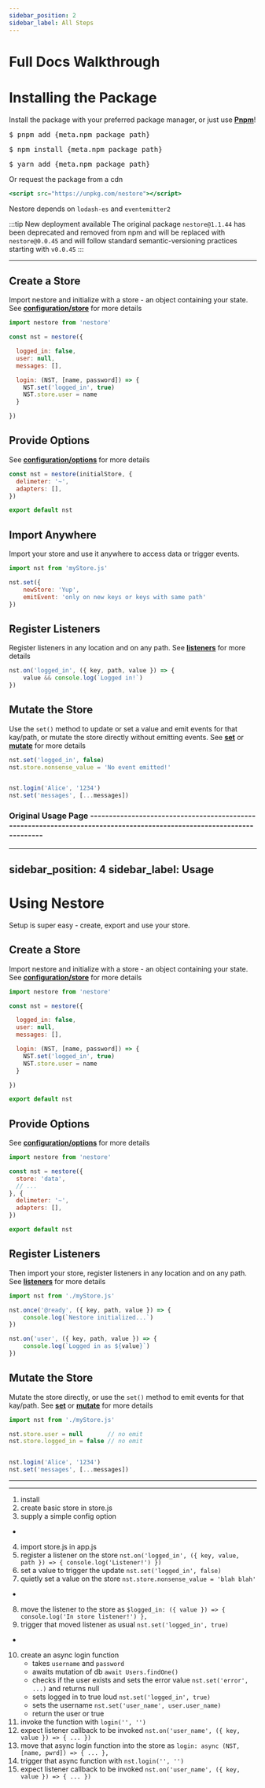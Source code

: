 ```yaml
---
sidebar_position: 2
sidebar_label: All Steps
---
```



# Full Docs Walkthrough


# Installing the Package


Install the package with your preferred package manager, or just use **[Pnpm](https://pnpm.io/)**!


<Tabs>

<TabItem value="pnpm" label="Pnpm" default>
<pre>
$ pnpm add {meta.npm_package_path}
</pre>
</TabItem>

<TabItem value="npm" label="NPM" >
<pre>
$ npm install {meta.npm_package_path}
</pre>
</TabItem>

<TabItem value="yarn" label="Yarn" >
<pre>
$ yarn add {meta.npm_package_path}
</pre>
</TabItem>


</Tabs>

Or request the package from a cdn
```jsx
<script src="https://unpkg.com/nestore"></script>
```

Nestore depends on `lodash-es` and `eventemitter2`

:::tip New deployment available
The original package `nestore@1.1.44` has been deprecated and removed from npm and will be replaced with `nestore@0.0.45`
and will follow standard semantic-versioning practices starting with `v0.0.45`
:::



---



## Create a Store

Import nestore and initialize with a store - an object containing your state. See 
**[configuration/store](/docs/api/configuration/store)** for more details


```jsx title="myStore.js"
import nestore from 'nestore'

const nst = nestore({

  logged_in: false,
  user: null,
  messages: [],

  login: (NST, [name, password]) => {
    NST.set('logged_in', true)
    NST.store.user = name
  }

})
```




## Provide Options

See **[configuration/options](/docs/api/configuration/options)** for more details

```jsx 
const nst = nestore(initialStore, {
  delimeter: '~',
  adapters: [],
})

export default nst
```





## Import Anywhere

Import your store and use it anywhere to access data or trigger events. 

```jsx title="app.js"
import nst from 'myStore.js'

nst.set({
    newStore: 'Yup',
    emitEvent: 'only on new keys or keys with same path'
})
```





## Register Listeners

Register listeners in any location and on any path. See 
**[listeners](/docs/api/events/listeners)** for more details

```jsx
nst.on('logged_in', ({ key, path, value }) => {
    value && console.log(`Logged in!`)
})
```






## Mutate the Store

Use the `set()` method to update or set a value and emit events for that kay/path, or mutate the store
directly without emitting events. See **[set](/docs/api/store/set)** or 
**[mutate](/docs/api/store/mutators)** for more details

```jsx
nst.set('logged_in', false)
nst.store.nonsense_value = 'No event emitted!'


nst.login('Alice', '1234')
nst.set('messages', [...messages])
```



### Original Usage Page ----------------------------------------------------------------------------------------------------------------------

---
sidebar_position: 4
sidebar_label: Usage
---

# Using Nestore

Setup is super easy - create, export and use your store. 






## Create a Store

Import nestore and initialize with a store - an object containing your state. See 
**[configuration/store](/docs/api/configuration/store)** for more details


```jsx title="myStore.js"
import nestore from 'nestore'

const nst = nestore({

  logged_in: false,
  user: null,
  messages: [],

  login: (NST, [name, password]) => {
    NST.set('logged_in', true)
    NST.store.user = name
  }

})

export default nst
```




## Provide Options

See **[configuration/options](/docs/api/configuration/options)** for more details


```jsx 
import nestore from 'nestore'

const nst = nestore({
  store: 'data',
  // ...
}, {
  delimeter: '~',
  adapters: [],
})

export default nst
```




## Register Listeners

Then import your store, register listeners in any location and on any path. See 
**[listeners](/docs/api/events/listeners)** for more details

```jsx
import nst from './myStore.js'

nst.once('@ready', ({ key, path, value }) => {
    console.log(`Nestore initialized...`)
})

nst.on('user', ({ key, path, value }) => {
    console.log(`Logged in as ${value}`)
})
```






## Mutate the Store

Mutate the store directly, or use the `set()` method to emit events for that kay/path. See 
**[set](/docs/api/store/set)** or **[mutate](/docs/api/store/mutators)** for more details

```jsx
import nst from './myStore.js'

nst.store.user = null       // no emit
nst.store.logged_in = false // no emit


nst.login('Alice', '1234')
nst.set('messages', [...messages])
```






----------------------------------------------------------------------------------------------------------------------------------------------


---

1. install
2. create basic store in store.js
3. supply a simple config option
 -
4. import store.js in app.js
5. register a listener on the store `nst.on('logged_in', ({ key, value, path }) => { console.log('Listener!') })`
6. set a value to trigger the update `nst.set('logged_in', false)`
7. quietly set a value on the store `nst.store.nonsense_value = 'blah blah'`
 -
8. move the listener to the store as `$logged_in: ({ value }) => { console.log('In store listener!') },`
9. trigger that moved listener as usual `nst.set('logged_in', true)`
 -
10. create an async login function 
    - takes `username` and `password`
    - awaits mutation of db `await Users.findOne()`
    - checks if the user exists and sets the error value `nst.set('error', ...)` and returns null
    - sets logged in to true loud `nst.set('logged_in', true)`
    - sets the username `nst.set('user_name', user.user_name)`
    - return the user or true
11. invoke the function with `login('', '')`
12. expect listener callback to be invoked `nst.on('user_name', ({ key, value }) => { ... })`
13. move that async login function into the store as `login: async (NST, [name, pwrd]) => { ... },`
14. trigger that async function with `nst.login('', '')`
15. expect listener callback to be invoked `nst.on('user_name', ({ key, value }) => { ... })`
